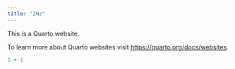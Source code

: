 ---
title: "2Hz"
---

This is a Quarto website.

To learn more about Quarto websites visit <https://quarto.org/docs/websites>.

```{r}
1 + 1
```
